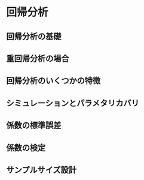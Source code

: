 # 回帰分析

## 回帰分析の基礎
## 重回帰分析の場合
## 回帰分析のいくつかの特徴
## シミュレーションとパラメタリカバリ
## 係数の標準誤差
## 係数の検定
## サンプルサイズ設計